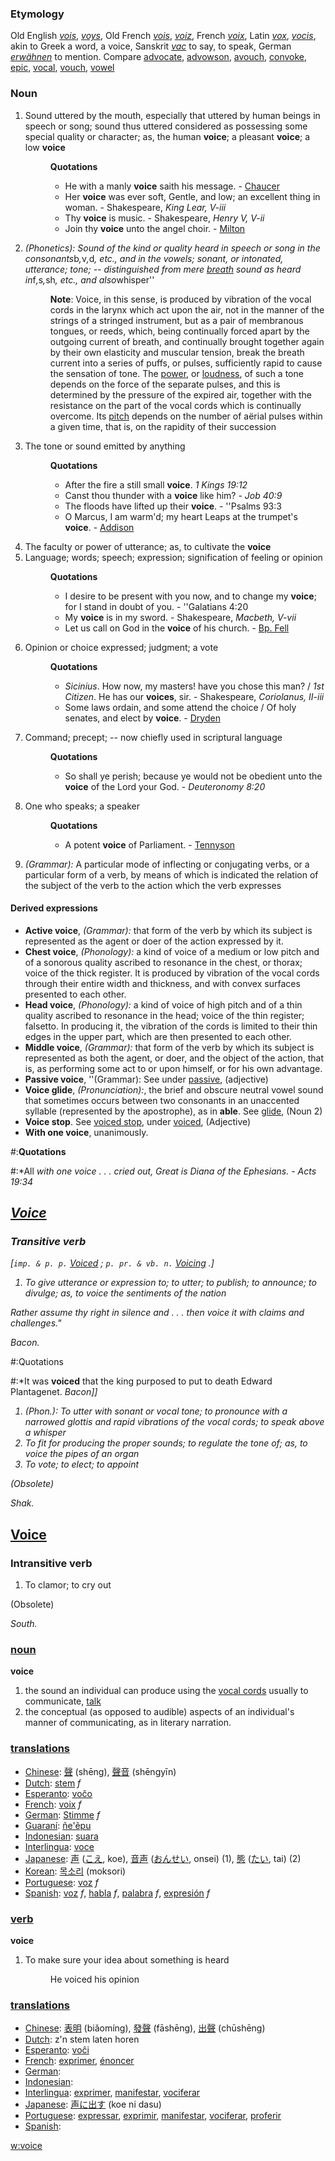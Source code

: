 ===Etymology===
Old English ''[[vois]]'', ''[[voys]]'', Old French ''[[vois]]'', ''[[voiz]]'', French ''[[voix]]'', Latin ''[[vox]]'', ''[[vocis]]'', akin to Greek  a word, a voice, Sanskrit ''[[vac]]'' to say, to speak, German ''[[erwähnen]]'' to mention. Compare [[advocate]], [[advowson]], [[avouch]], [[convoke]], [[epic]], [[vocal]], [[vouch]], [[vowel]]
===Noun===
#Sound uttered by the mouth, especially that uttered by human beings in speech or song; sound thus uttered considered as possessing some special quality or character; as, the human '''voice'''; a pleasant '''voice'''; a low '''voice'''
#:'''Quotations'''
#:*He with a manly '''voice''' saith his message. - [[Chaucer]]
#:*Her '''voice''' was ever soft, Gentle, and low; an excellent thing in woman. - Shakespeare, ''King Lear, V-iii''
#:*Thy '''voice''' is music. - Shakespeare, ''Henry V, V-ii''
#:*Join thy '''voice''' unto the angel choir. - [[Milton]]
#''(Phonetics): Sound of the kind or quality heard in speech or song in the consonants ''b'', ''v'', ''d'', etc., and in the vowels; sonant, or intonated, utterance; tone; -- distinguished from mere [[breath]] sound as heard in ''f'', ''s'', ''sh'', etc., and also ''whisper''
#:'''Note''': Voice, in this sense, is produced by vibration of the vocal cords in the larynx  which act upon the air, not in the manner of the strings of a stringed instrument, but as a pair of membranous tongues, or reeds, which, being continually forced apart by the outgoing current of breath, and continually brought together again by their own elasticity and muscular tension, break the breath current into a series of puffs, or pulses, sufficiently rapid to cause the sensation of tone. The [[power]], or [[loudness]], of such a tone depends on the force of the separate pulses, and this is determined by the pressure of the expired air, together with the resistance on the part of the vocal cords which is continually overcome. Its [[pitch]] depends on the number of aërial pulses within a given time, that is, on the rapidity of their succession
#The tone or sound emitted by anything
#:'''Quotations'''
#:*After the fire a still small '''voice'''. ''1 Kings 19:12''
#:*Canst thou thunder with a '''voice''' like him? - ''Job 40:9''
#:*The floods have lifted up their '''voice'''. - ''Psalms 93:3
#:*O Marcus, I am warm'd; my heart Leaps at the trumpet's '''voice'''. - [[Addison]]
#The faculty or power of utterance; as, to cultivate the '''voice'''
#Language; words; speech; expression; signification of feeling or opinion
#:'''Quotations'''
#:*I desire to be present with you now, and to change my '''voice'''; for I stand in doubt of you. - ''Galatians 4:20
#:*My '''voice''' is in my sword. - Shakespeare, ''Macbeth, V-vii''
#:*Let us call on God in the '''voice''' of his church. - [[Bp. Fell]]
#Opinion or choice expressed; judgment; a vote
#:'''Quotations'''
#:*''Sicinius''. How now, my masters! have you chose this man? / ''1st Citizen''. He has our '''voices''', sir. - Shakespeare, ''Coriolanus, II-iii''
#:*Some laws ordain, and some attend the choice / Of holy senates, and elect by '''voice'''. - [[Dryden]]
#Command; precept; -- now chiefly used in scriptural language
#:'''Quotations'''
#:*So shall ye perish; because ye would not be obedient unto the '''voice''' of the Lord your God. - ''Deuteronomy 8:20''
#One who speaks; a speaker
#:'''Quotations'''
#:*A potent '''voice''' of Parliament. - [[Tennyson]]
#''(Grammar):'' A particular mode of inflecting or conjugating verbs, or a particular form of a verb, by means of which is indicated the relation of the subject of the verb to the action which the verb expresses
====Derived expressions====
*'''Active voice''', ''(Grammar):'' that form of the verb by which its subject is represented as the agent or doer of the action expressed by it.
*'''Chest voice''', ''(Phonology):'' a kind of voice of a medium or low pitch and of a sonorous quality ascribed to resonance in the chest, or thorax; voice of the thick register. It is produced by vibration of the vocal cords through their entire width and thickness, and with convex surfaces presented to each other.
*'''Head voice''', ''(Phonology):'' a kind of voice of high pitch and of a thin quality ascribed to resonance in the head; voice of the thin register; falsetto. In producing it, the vibration of the cords is limited to their thin edges in the upper part, which are then presented to each other.
*'''Middle voice''', ''(Grammar):'' that form of the verb by which its subject is represented as both the agent, or doer, and the object of the action, that is, as performing some act to or upon himself, or for his own advantage.
*'''Passive voice''', ''(Grammar): See under [[passive]], (adjective)
*'''Voice glide''', ''(Pronunciation):'', the brief and obscure neutral vowel sound that sometimes occurs between two consonants in an unaccented syllable (represented by the apostrophe), as in '''able'''.  See [[glide]], (Noun 2)
*'''Voice stop'''. See [[voiced stop]], under [[voiced]], (Adjective)
*'''With one voice''', unanimously.
#:'''Quotations'''
#:*All <i>with one voice<i> . . . cried out, Great is Diana of the Ephesians. - ''Acts 19:34''

==[[Voice]]==

===Transitive verb===
<wordforms>[<tt>imp. & p. p.</tt></tt> [[Voiced]] ; <tt>p. pr. & vb. n.</tt></tt> [[Voicing]] .]</wordforms> 
#To give utterance or expression to; to utter; to publish; to announce; to divulge; <as>as, to <ex>voice</ex> the sentiments of the nation</as>
Rather assume thy right in silence and . . . then <i>voice</i></i> it with claims and challenges."

<i>Bacon.</i></i>
#:Quotations
#:*It was <b>voiced</b> that the king purposed to put to death Edward Plantagenet.
<i>Bacon]]
#(Phon.): To utter with sonant or vocal tone; to pronounce with a narrowed glottis and rapid vibrations of the vocal cords; to speak above a whisper
#To fit for producing the proper sounds; to regulate the tone of; <as>as, to <ex>voice</ex> the pipes of an organ</as>
#To vote; to elect; to appoint
(Obsolete)

<i>Shak.</i></i>

==[[Voice]]==

===Intransitive verb===
#To clamor; to cry out
(Obsolete)

<i>South.</i></i>


=== [[noun]] ===

'''voice'''
#the sound an individual can produce using the [[vocal cord]]s usually to communicate, [[talk]]
#the conceptual (as opposed to audible) aspects of an individual's manner of communicating, as in literary narration.

=== [[translation]]s ===
*[[Chinese]]: [[聲]] (shēng), [[聲音]] (shēngyīn)
*[[Dutch]]: [[stem]] ''f''
*[[Esperanto]]: [[voĉo]]
*[[French]]: [[voix]] ''f''
*[[German]]: [[Stimme]] ''f''
*[[Guaraní]]: [[ñe'ẽpu]]
*[[Indonesian]]: [[suara]]
*[[Interlingua]]: [[voce]]
*[[Japanese]]: [[声]] ([[こえ]], koe), [[音声]] ([[おんせい]], onsei) (1), [[態]] ([[たい]], tai) (2)
*[[Korean]]: [[목소리]] (moksori)
*[[Portuguese]]: [[voz]] ''f''
*[[Spanish]]: [[voz]] ''f'', [[habla]] ''f'', [[palabra]] ''f'', [[expresión]] ''f''

=== [[verb]] ===

'''voice'''
#To make sure your idea about something is heard
#: He voiced his opinion

=== [[translation]]s ===
*[[Chinese]]: [[表明]] (biǎomíng), [[發聲]] (fāshēng), [[出聲]] (chūshēng)
*[[Dutch]]: z'n stem laten horen
*[[Esperanto]]: [[voĉi]]
*[[French]]: [[exprimer]], [[énoncer]]
*[[German]]: [[]]
*[[Indonesian]]: [[]]
*[[Interlingua]]: [[exprimer]], [[manifestar]], [[vociferar]]
*[[Japanese]]: [[声に出す]] (koe ni dasu)
*[[Portuguese]]: [[expressar]], [[exprimir]], [[manifestar]], [[vociferar]], [[proferir]]
*[[Spanish]]: [[]]

[[w:voice]]